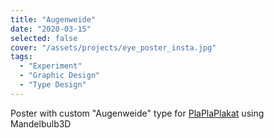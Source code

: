 ```yaml
---
title: "Augenweide"
date: "2020-03-15"
selected: false
cover: "/assets/projects/eye_poster_insta.jpg"
tags:
  - "Experiment"
  - "Graphic Design"
  - "Type Design"
---
```


Poster with custom "Augenweide" type for [PlaPlaPlakat](https://www.instagram.com/plaplaplakat/) using Mandelbulb3D

<div className="w-full">
  <ReactPlayer
    width="100%"
    height="100%"
    playing
    loop
    muted
    url="/assets/projects/eye_vid.mp4"
  />
</div>
